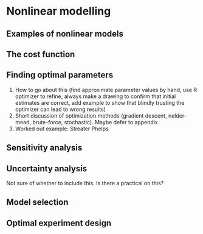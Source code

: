 # Nonlinear modelling

## Examples of nonlinear models

## The cost function

## Finding optimal parameters

1. How to go about this (find approximate parameter values by hand, use R optimizer to refine, always make a drawing to confirm that initial estimates are correct, add example to show that blindly trusting the optimizer can lead to wrong results)
2. Short discussion of optimization methods (gradient descent, nelder-mead, brute-force, stochastic). Maybe defer to appendix
3. Worked out example: Streater Phelps

## Sensitivity analysis

## Uncertainty analysis

Not sure of whether to include this. Is there a practical on this?

## Model selection

## Optimal experiment design